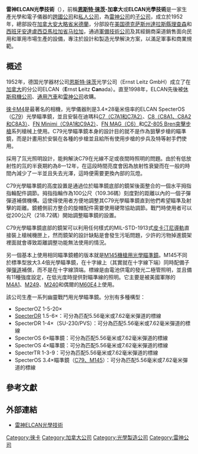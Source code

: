 {{NoteTA
|G1=IT
}}
{{Infobox company
| name = 雷神ELCAN光學技術
| name_en = Raytheon ELCAN Optical Technologies
| logo = File:Raytheon.svg
| logo_size = 
| logo_caption = 
| image = 
| image_size = 
| image_caption = 
| type = [[跨國公司|跨國公司]]、[[私人公司|私人公司]]
| trading_name = 
| native_name = 
| native_name_lang = 
| other_name = 
| traded_as = 
| ISIN = 
| local_code_name = 
| local_code = 
| fate = 
| predecessor = 
| successor = 
| foundation = {{Start date and age|df=yes|1997}}
| defunct = 
| location = {{CAN}}[[安大略省|安大略省]][[米德蘭_(安大略省)|米德蘭]]
| locations = 
| area_served = 
| founder = 
| key_people = 
| industry = 
| products = 
| services = 
| revenue = 
| operating_income = 
| net_income = 
| aum = 
| assets = 
| equity = 
| owner = 
| num_employees = 
| num_employees_year = 
| parent = [[雷神公司|雷神公司]]
| divisions = 
| subsid = 
| homepage = {{URL|https://www.raytheon.com/contact/elcan}}
| slogan = 
| capital = 
| market_value = 
| P/E_ratio = 
| earnings_per_share = 
| net_asset_value = 
| accounting_period = 
| major_shareholder = 
| footnotes = 
}}

'''雷神ELCAN光學技術'''（{{lang|en|'''Raytheon ELCAN Optical Technologies'''}}），前稱'''[[恩斯特·徕茨|恩斯特·徕茨]]-加拿大'''或'''ELCAN光學技術'''是一家生產光學和電子儀器的[[跨國公司|跨國公司]]和[[私人公司|私人公司]]，為[[雷神公司|雷神公司]]的[[子公司|子公司]]，成立於1952年，總部設在[[加拿大|加拿大]][[安大略省|安大略省]][[米德蘭_(安大略省)|米德蘭]]，分部設在[[美国|美国]][[德克萨斯州|德克萨斯州]][[達拉斯縣_(德克薩斯州)|達拉斯縣]][[理查森_(德克薩斯州)|理查森]]和[[西班牙|西班牙]][[安達盧西亞|安達盧西亞]][[馬拉加省|馬拉加省]][[马拉加|马拉加]]，通過[[軍備技術公司|軍備技術公司]]及其經銷商渠道銷售面向民用和軍用市場生產的設備，專注於設計和製造光學解決方案，以滿足軍事和商業規範。

== 概述 ==
1952年，德国光学器材公司[[恩斯特·徕茨|恩斯特·徕茨]]光学公司（Ernst Leitz GmbH）成立了在[[加拿大|加拿大]]的分公司ELCAN（'''E'''rnst '''L'''eitz '''Can'''ada）。直至1998年，ELCAN先後被[[休斯飛機公司|休斯飛機公司]]、[[通用汽車|通用汽車]]和[[雷神公司|雷神公司]]收購。

[[徠卡M4|徠卡M4]]是最著名的相機，光學儀器則是3.4×28毫米倍率的ELCAN SpecterOS（[[C79光學瞄準鏡|C79]]）光學瞄準鏡，並且安裝在迪瑪科[[C7突擊步槍|C7（C7A1和C7A2）]]、[[C8卡賓槍|C8（C8A1、C8A2和C8A3）]]、[[FN_Minimi輕機槍|FN Minimi（C9A1和C9A2）]]、[[FN_MAG通用機槍|FN MAG（C6）]]和[[CZ-805_Bren突擊步槍|CZ-805 Bren突擊步槍]]系列槍械上使用。C79光學瞄準鏡本身的設計目的就不是作為狙擊步槍的瞄準鏡，而是計畫用於安裝在各種的步槍並且給所有使用步槍的步兵及特等射手們使用。

{{Link-en|標線|Reticle}}採用了氚光照明設計，能夠解決C79在光線不足或夜間時照明的問題。由於有低放射性的氚的半衰期約為8—12年，在這段時間亮度會因為放射性衰變而在一般的時間內減少了一半並且失去光澤，這時便需要更換內部的氚燈。

C79光學瞄準鏡的高度設置是通過位於瞄準鏡底部的鏡架後面整合的一個水平拇指指輪配件調節。拇指指輪作為100公尺（109.36碼）刻度對{{convert|200|-|800|m|yd}}的距離以內的一個子彈彈道補償機構。這使得使用者方便地調整其C79光學瞄準鏡直到他們希望瞄準及射擊的距離。鏡體側前方整合的旋帽配件需要使用硬幣協助調節。戰鬥時使用者可以從200公尺（218.72碼）開始調整瞄準鏡的設置。

C79光學瞄準鏡底部的鏡架可以利用任何樣式的MIL-STD-1913式[[皮卡汀尼導軌|皮卡汀尼導軌]]直接裝上槍械機匣上，然而鏡架的設計缺點是會發生污垢問題，少許的污物掉進鏡架裡面就會導致距離調整功能無法使用的情況。

另一個基本上使用相同瞄準鏡體的版本就是[[C79光學瞄準鏡|M145機槍用光學瞄準鏡]]。M145不同於標準型放大3.4倍光學瞄準鏡，在十字線上（其實就在十字線下端）同時配備子彈[[弹道学|彈道]]補償，而不是在十字線頂端。標線是由電池供電的發光二極管照明，並且備有11種強度設定，在低光度時提供對瞄準線的照明。它主要是被美國軍隊的[[M4卡賓槍|M4A1]]、[[M249班用自動武器|M249]]、[[M240通用機槍|M240]]和偶爾的[[M60通用機槍|M60E4]]上使用。

該公司生產一系列幽靈戰鬥用光學瞄準鏡。分別有多種構型：
* SpecterOZ 1-5-20×
* [[ELCAN_SpecterDR光學瞄準鏡|SpecterDR]] 1.5-6×：可分為匹配5.56毫米或7.62毫米彈道的標線
* SpecterDR 1-4×（SU-230/PVS）：可分為匹配5.56毫米或7.62毫米彈道的標線
* SpecterOS 6×瞄準鏡：可分為匹配5.56毫米或7.62毫米彈道的標線
* SpecterOS 4×瞄準鏡：可分為匹配5.56毫米或7.62毫米彈道的標線
* SpecterTR 1-3-9：可分為匹配5.56毫米或7.62毫米彈道的標線
* SpecterOS 3.4×瞄準鏡（[[C79光學瞄準鏡|C79、M145]]）：可分為匹配5.56毫米或7.62毫米彈道的標線

== 參考文獻 ==
{{Reflist}}

== 外部連結 ==
* {{en}}[https://www.raytheon.com/contact/elcan 雷神ELCAN光學技術] {{Wayback|url=https://www.raytheon.com/contact/elcan |date=20180525204931 }}

[[Category:徠卡|Category:徠卡]]
[[Category:加拿大公司|Category:加拿大公司]]
[[Category:光學製造公司|Category:光學製造公司]]
[[Category:雷神公司|Category:雷神公司]]